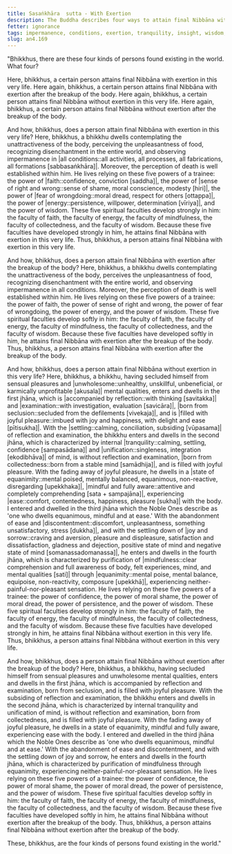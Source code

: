 ```yaml
---
title: Sasaṅkhāra  sutta - With Exertion
description: The Buddha describes four ways to attain final Nibbāna with or without exertion.
fetter: ignorance
tags: impermanence, conditions, exertion, tranquility, insight, wisdom, jhāna, an, an4
slug: an4.169
---
```


"Bhikkhus, there are these four kinds of persons found existing in the world. What four?

Here, bhikkhus, a certain person attains final Nibbāna with exertion in this very life.
Here again, bhikkhus, a certain person attains final Nibbāna with exertion after the breakup of the body.
Here again, bhikkhus, a certain person attains final Nibbāna without exertion in this very life.
Here again, bhikkhus, a certain person attains final Nibbāna without exertion after the breakup of the body.

And how, bhikkhus, does a person attain final Nibbāna with exertion in this very life? Here, bhikkhus, a bhikkhu dwells contemplating the unattractiveness of the body, perceiving the unpleasantness of food, recognizing disenchantment in the entire world, and observing impermanence in |all conditions::all activities, all processes, all fabrications, all formations [sabbasaṅkhāra]|. Moreover, the perception of death is well established within him. He lives relying on these five powers of a trainee: the power of |faith::confidence, conviction [saddha]|, the power of |sense of right and wrong::sense of shame, moral conscience, modesty [hiri]|, the power of |fear of wrongdoing::moral dread, respect for others [ottappa]|, the power of |energy::persistence, willpower, determination [vīriya]|, and the power of wisdom. These five spiritual faculties develop strongly in him: the faculty of faith, the faculty of energy, the faculty of mindfulness, the faculty of collectedness, and the faculty of wisdom. Because these five faculties have developed strongly in him, he attains final Nibbāna with exertion in this very life. Thus, bhikkhus, a person attains final Nibbāna with exertion in this very life.

And how, bhikkhus, does a person attain final Nibbāna with exertion after the breakup of the body? Here, bhikkhus, a bhikkhu dwells contemplating the unattractiveness of the body, perceives the unpleasantness of food, recognizing disenchantment with the entire world, and observing impermanence in all conditions. Moreover, the perception of death is well established within him. He lives relying on these five powers of a trainee: the power of faith, the power of sense of right and wrong, the power of fear of wrongdoing, the power of energy, and the power of wisdom. These five spiritual faculties develop softly in him: the faculty of faith, the faculty of energy, the faculty of mindfulness, the faculty of collectedness, and the faculty of wisdom. Because these five faculties have developed softly in him, he attains final Nibbāna with exertion after the breakup of the body. Thus, bhikkhus, a person attains final Nibbāna with exertion after the breakup of the body.

And how, bhikkhus, does a person attain final Nibbāna without exertion in this very life? Here, bhikkhus, a bhikkhu, having secluded himself from sensual pleasures and |unwholesome::unhealthy, unskillful, unbeneficial, or karmically unprofitable [akusala]| mental qualities, enters and dwells in the first jhāna, which is |accompanied by reflection::with thinking [savitakka]| and |examination::with investigation, evaluation [savicāra]|, |born from seclusion::secluded from the defilements [vivekaja]|, and is |filled with joyful pleasure::imbued with joy and happiness, with delight and ease [pītisukha]|. With the |settling::calming, conciliation, subsiding [vūpasama]| of reflection and examination, the bhikkhu enters and dwells in the second jhāna, which is characterized by internal |tranquility::calming, settling, confidence [sampasādana]| and |unification::singleness, integration [ekodibhāva]| of mind, is without reflection and examination, |born from collectedness::born from a stable mind [samādhija]|, and is filled with joyful pleasure. With the fading away of joyful pleasure, he dwells in a |state of equanimity::mental poised, mentally balanced, equanimous, non-reactive, disregarding [upekkhaka]|, |mindful and fully aware::attentive and completely comprehending [sata + sampajāna]|, experiencing |ease::comfort, contentedness, happiness, pleasure [sukha]| with the body. I entered and dwelled in the third jhāna which the Noble Ones describe as 'one who dwells equanimous, mindful and at ease.' With the abandonment of ease and |discontentment::discomfort, unpleasantness, something unsatisfactory, stress [dukkha]|, and with the settling down of |joy and sorrow::craving and aversion, pleasure and displeasure, satisfaction and dissatisfaction, gladness and dejection, positive state of mind and negative state of mind [somanassadomanassa]|, he enters and dwells in the fourth jhāna, which is characterized by purification of |mindfulness::clear comprehension and full awareness of body, felt experiences, mind, and mental qualities [sati]| through |equanimity::mental poise, mental balance, equipoise, non-reactivity, composure [upekkhā]|, experiencing neither-painful-nor-pleasant sensation. He lives relying on these five powers of a trainee: the power of confidence, the power of moral shame, the power of moral dread, the power of persistence, and the power of wisdom. These five spiritual faculties develop strongly in him: the faculty of faith, the faculty of energy, the faculty of mindfulness, the faculty of collectedness, and the faculty of wisdom. Because these five faculties have developed strongly in him, he attains final Nibbāna without exertion in this very life. Thus, bhikkhus, a person attains final Nibbāna without exertion in this very life.

And how, bhikkhus, does a person attain final Nibbāna without exertion after the breakup of the body? Here, bhikkhus, a bhikkhu, having secluded himself from sensual pleasures and unwholesome mental qualities, enters and dwells in the first jhāna, which is accompanied by reflection and examination, born from seclusion, and is filled with joyful pleasure. With the subsiding of reflection and examination, the bhikkhu enters and dwells in the second jhāna, which is characterized by internal tranquility and unification of mind, is without reflection and examination, born from collectedness, and is filled with joyful pleasure. With the fading away of joyful pleasure, he dwells in a state of equanimity, mindful and fully aware, experiencing ease with the body. I entered and dwelled in the third jhāna which the Noble Ones describe as 'one who dwells equanimous, mindful and at ease.' With the abandonment of ease and discontentment, and with the settling down of joy and sorrow, he enters and dwells in the fourth jhāna, which is characterized by purification of mindfulness through equanimity, experiencing neither-painful-nor-pleasant sensation. He lives relying on these five powers of a trainee: the power of confidence, the power of moral shame, the power of moral dread, the power of persistence, and the power of wisdom. These five spiritual faculties develop softly in him: the faculty of faith, the faculty of energy, the faculty of mindfulness, the faculty of collectedness, and the faculty of wisdom. Because these five faculties have developed softly in him, he attains final Nibbāna without exertion after the breakup of the body. Thus, bhikkhus, a person attains final Nibbāna without exertion after the breakup of the body.

These, bhikkhus, are the four kinds of persons found existing in the world."